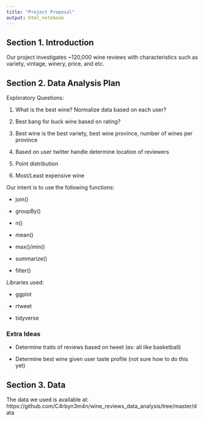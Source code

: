 ```yaml
---
title: "Project Proposal"
output: html_notebook
---
```


## Section 1. Introduction
Our project investigates ~120,000 wine reviews with characteristics such as variety, vintage, winery, price, and etc.

## Section 2. Data Analysis Plan
Exploratory Questions:

1. What is the best wine? Normalize data based on each user?

2. Best bang for buck wine based on rating?

3. Best wine is the best variety, best wine province, number of wines per province

4. Based on user twitter handle determine location of reviewers

5. Point distribution

6. Most/Least expensive wine

Our intent is to use the following functions:

* join()

* groupBy()

* n()

* mean()

* max()/min()

* summarize()

* filter()

Libraries used:

* ggplot

* rtweet

* tidyverse


### Extra Ideas

* Determine traits of reviews based on tweet (ex: all like basketball)

* Determine best wine given user taste profile (not sure how to do this yet)


## Section 3. Data

The data we used is available at: https://github.com/C4rbyn3m4n/wine_reviews_data_analysis/tree/master/data

